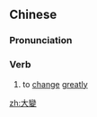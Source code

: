 {{also|大变}}
==Chinese==
{{zh-forms|s=大变}}

===Pronunciation===
{{zh-pron
|m=dàbiàn
|c=daai6 bin3
|mn=tāi-piàn/tōa-piàn
|cat=v
}}

===Verb===
{{zh-verb}}

# to [[change]] [[greatly]]

[[zh:大變]]